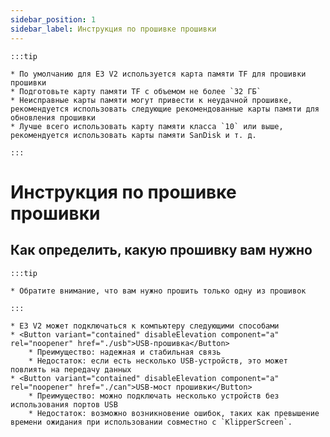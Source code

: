 ```yaml
---
sidebar_position: 1
sidebar_label: Инструкция по прошивке прошивки
---
```





    :::tip

    * По умолчанию для E3 V2 используется карта памяти TF для прошивки прошивки
    * Подготовьте карту памяти TF с объемом не более `32 ГБ`
    * Неисправные карты памяти могут привести к неудачной прошивке, рекомендуется использовать следующие рекомендованные карты памяти для обновления прошивки
    * Лучше всего использовать карту памяти класса `10` или выше, рекомендуется использовать карты памяти SanDisk и т. д.

    :::

# Инструкция по прошивке прошивки


## Как определить, какую прошивку вам нужно

    :::tip

    * Обратите внимание, что вам нужно прошить только одну из прошивок

    :::
    
    * E3 V2 может подключаться к компьютеру следующими способами
    * <Button variant="contained" disableElevation component="a" rel="noopener" href="./usb">USB-прошивка</Button>
        * Преимущество: надежная и стабильная связь
        * Недостаток: если есть несколько USB-устройств, это может повлиять на передачу данных
    * <Button variant="contained" disableElevation component="a" rel="noopener" href="./can">USB-мост прошивки</Button>
        * Преимущество: можно подключать несколько устройств без использования портов USB
        * Недостаток: возможно возникновение ошибок, таких как превышение времени ожидания при использовании совместно с `KlipperScreen`.
